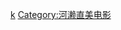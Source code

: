 {{Navbox
 | name = 河瀨直美
 | title = [[河瀨直美]]執導的電影作品
 | listclass = hlist
 | state = {{{state|autocollapse}}}
 | list1 =
* {{tsl|en|Suzaku (film)|萌動的朱雀}} <small>(1997)</small>
* [[沙羅雙樹 (電影)|沙羅雙樹]] <small>(2003)</small>
* {{tsl|en|The Mourning Forest|殯之森}} <small>(2007)</small>
* {{tsl|en|Nanayomachi|七夜待}} <small>(2008)</small>
* {{tsl|en|Hanezu|朱花之月}} <small>(2011)</small>
* {{tsl|en|Still the Water|第二扇窗}} <small>(2014)</small>
* [[戀戀銅鑼燒]] <small>(2015)</small>
}}<noinclude>
{{collapsible option}}
[[Category:日本電影導演模板|k]]
[[Category:河濑直美电影]]
</noinclude>